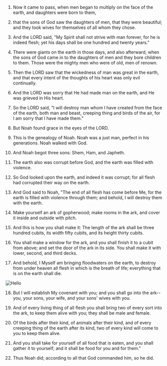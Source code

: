 
1. Now it came to pass, when men began to multiply on the face of the earth, and daughters were born to them,

2. that the sons of God saw the daughters of men, that they were beautiful; and they took wives for themselves of all whom they chose.

3. And the LORD said, "My Spirit shall not strive with man forever, for he is indeed flesh; yet his days shall be one hundred and twenty years."

4. There were giants on the earth in those days, and also afterward, when the sons of God came in to the daughters of men and they bore children to them. Those were the mighty men who were of old, men of renown.

5. Then the LORD saw that the wickedness of man was great in the earth, and that every intent of the thoughts of his heart was only evil continually.

6. And the LORD was sorry that He had made man on the earth, and He was grieved in His heart.

7. So the LORD said, "I will destroy man whom I have created from the face of the earth, both man and beast, creeping thing and birds of the air, for I am sorry that I have made them."

8. But Noah found grace in the eyes of the LORD.

9. This is the genealogy of Noah. Noah was a just man, perfect in his generations. Noah walked with God.

10. And Noah begot three sons: Shem, Ham, and Japheth.

11. The earth also was corrupt before God, and the earth was filled with violence.

12. So God looked upon the earth, and indeed it was corrupt; for all flesh had corrupted their way on the earth.

13. And God said to Noah, "The end of all flesh has come before Me, for the earth is filled with violence through them; and behold, I will destroy them with the earth.

14. Make yourself an ark of gopherwood; make rooms in the ark, and cover it inside and outside with pitch.

15. And this is how you shall make it: The length of the ark shall be three hundred cubits, its width fifty cubits, and its height thirty cubits.

16. You shall make a window for the ark, and you shall finish it to a cubit from above; and set the door of the ark in its side. You shall make it with lower, second, and third decks.

17. And behold, I Myself am bringing floodwaters on the earth, to destroy from under heaven all flesh in which is the breath of life; everything that is on the earth shall die.

<Bleed>![Hello](/images/Genesis0617.jpeg)</Bleed>

18. But I will establish My covenant with you; and you shall go into the ark--you, your sons, your wife, and your sons' wives with you.

19. And of every living thing of all flesh you shall bring two of every sort into the ark, to keep them alive with you; they shall be male and female.

20. Of the birds after their kind, of animals after their kind, and of every creeping thing of the earth after its kind, two of every kind will come to you to keep them alive.

21. And you shall take for yourself of all food that is eaten, and you shall gather it to yourself; and it shall be food for you and for them."

22. Thus Noah did; according to all that God commanded him, so he did.
